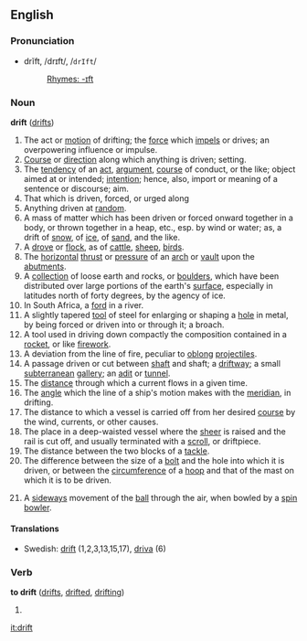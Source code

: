 ==English==
===Pronunciation===
*drĭft, /drɪft/, /<tt>drIft</tt>/
*:[[Rhymes:English:-ɪft|Rhymes: -ɪft]]

===Noun===
'''drift''' ([[drifts]])

#The act or [[motion]] of drifting; the [[force]] which [[impel]]s or drives; an overpowering influence or impulse.
#[[Course]] or [[direction]] along which anything is driven; setting.
#The [[tendency]] of an [[act]], [[argument]], [[course]] of conduct, or the like; object aimed at or intended; [[intention]]; hence, also, import or meaning of a sentence or discourse; aim.
#That which is driven, forced, or urged along
#Anything driven at [[random]].
#A mass of matter which has been driven or forced onward together in a body, or thrown together in a heap, etc., esp. by wind or water; as, a drift of [[snow]], of [[ice]], of [[sand]], and the like.
#A [[drove]] or [[flock]], as of [[cattle]], [[sheep]], [[bird]]s.
#The [[horizontal]] [[thrust]] or [[pressure]] of an [[arch]] or [[vault]] upon the [[abutment]]s.
#A [[collection]] of loose earth and rocks, or [[boulder]]s, which have been distributed over large portions of the earth's [[surface]], especially in latitudes north of forty degrees, by the agency of ice.
#In South Africa, a [[ford]] in a river.
#A slightly tapered [[tool]] of steel for enlarging or shaping a [[hole]] in metal, by being forced or driven into or through it; a broach.
#A tool used in driving down compactly the composition contained in a [[rocket]], or like [[firework]].
#A deviation from the line of fire, peculiar to [[oblong]] [[projectile]]s.
#A passage driven or cut between [[shaft]] and shaft; a [[driftway]]; a small [[subterranean]] [[gallery]]; an [[adit]] or [[tunnel]].
#The [[distance]] through which a current flows in a given time.
#The [[angle]] which the line of a ship's motion makes with the [[meridian]], in drifting.
#The distance to which a vessel is carried off from her desired [[course]] by the wind, currents, or other causes.
#The place in a deep-waisted vessel where the [[sheer]] is raised and the rail is cut off, and usually terminated with a [[scroll]], or driftpiece.
#The distance between the two blocks of a [[tackle]].
#The difference between the size of a [[bolt]] and the hole into which it is driven, or between the [[circumference]] of a [[hoop]] and that of the mast on which it is to be driven.
#{{cricket}} A [[sideways]] movement of the [[ball]] through the air, when bowled by a [[spin bowler]].

====Translations====
*Swedish: [[drift#Swedish|drift]] (1,2,3,13,15,17), [[driva]] (6)

===Verb===
'''to drift''' ([[drifts]], [[drifted]], [[drifting]])

# {{substub}}

[[it:drift]]
